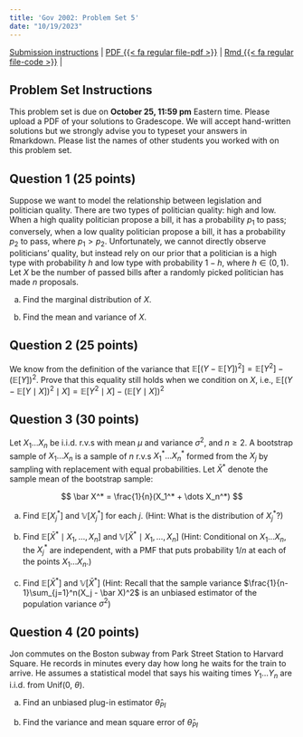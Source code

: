 ```yaml
---
title: 'Gov 2002: Problem Set 5'
date: "10/19/2023"
---
```


[Submission instructions](problem-sets.qmd) | [PDF {{< fa regular file-pdf >}}](/files/assignments/pset_5.pdf) | [Rmd {{< fa regular file-code >}}](/files/assignments/pset_5.Rmd) | 

## Problem Set Instructions 

This problem set is due on **October 25, 11:59 pm** Eastern time. Please upload a PDF of your solutions to Gradescope. We will accept hand-written solutions but we strongly advise you to typeset your answers in Rmarkdown. Please list the names of other students you worked with on this problem set. 


## Question 1 (25 points)
Suppose we want to model the relationship between legislation and politician quality. There are two types of politician quality: high and low. When a high quality politician propose a bill, it has a probability $p_1$ to pass; conversely, when a low quality politician propose a bill, it has a probability $p_2$ to pass, where $p_1 > p_2$. Unfortunately, we cannot directly observe politicians' quality, but instead rely on our prior that a politician is a high type with probability $h$ and low type with probability $1-h$, where $h \in (0,1)$. Let $X$ be the number of passed bills after a randomly picked politician has made $n$ proposals. 

(a) Find the marginal distribution of $X$.

(b) Find the mean and variance of $X$.









## Question 2 (25 points)

We know from the definition of the variance that $\mathbb{E}\left[ \left(Y - \mathbb{E}[Y]\right)^2 \right] = \mathbb{E}[Y^2] - \left(\mathbb{E}[Y]\right)^2$. Prove that this equality still holds when we condition on $X$, i.e., $\mathbb{E}\left[ \left(Y - \mathbb{E}[Y \mid X]\right)^2 \mid X \right] = \mathbb{E}[Y^2 \mid X] - \left(\mathbb{E}[Y \mid X]\right)^2$










## Question 3 (30 points)
Let $X_1 \dots X_n$ be i.i.d. r.v.s with mean $\mu$ and variance $\sigma^2$, and $n \geq 2$. A bootstrap sample of $X_1 \dots X_n$ is a sample of $n$ r.v.s $X_1^* \dots X_n^*$ formed from the $X_j$ by sampling with replacement with equal probabilities. Let $\bar X^*$ denote the sample mean of the bootstrap sample:

$$
\bar X^* = \frac{1}{n}(X_1^* + \dots X_n^*)
$$

(a) Find $\mathbb{E}[X_j^*]$ and $\mathbb{V}[X_j^*]$ for each $j$. (Hint: What is the distribution of $X_j^*$?)

(b) Find $\mathbb{E}\left[\bar X^* \mid X_1 , \dots, X_n\right]$ and $\mathbb{V}\left[\bar X^* \mid X_1 , \dots, X_n\right]$ (Hint: Conditional on $X_1 \dots X_n$, the $X_j^*$ are independent, with a PMF that puts probability $1/n$ at each of the points $X_1 \dots X_n$.)

(c) Find $\mathbb{E}\left[\bar X^*\right]$ and $\mathbb{V}\left[\bar X^*\right]$ (Hint: Recall that the sample variance $\frac{1}{n-1}\sum_{j=1}^n(X_j - \bar X)^2$ is an unbiased estimator of the population variance $\sigma^2$)












## Question 4 (20 points)
Jon commutes on the Boston subway from Park Street Station to Harvard Square. He records in minutes every day how long he waits for the train to arrive. He assumes a statistical model that says his waiting times $Y_1 \dots Y_n$ are i.i.d. from Unif(0, $\theta$).

(a) Find an unbiased plug-in estimator $\hat \theta_{PI}$

(b) Find the variance and mean square error of $\hat \theta_{PI}$






